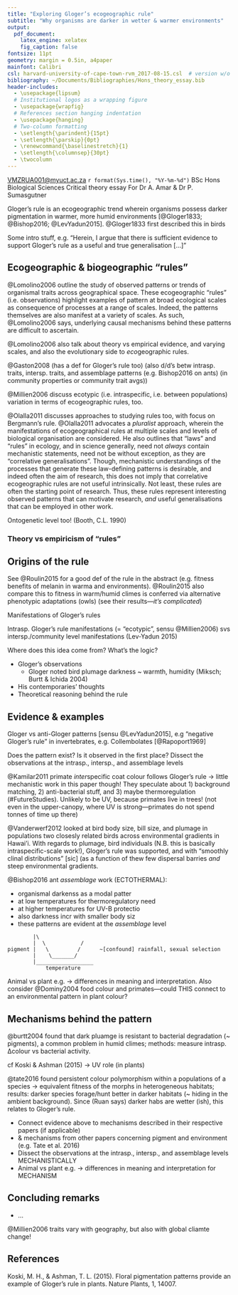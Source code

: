 ```yaml
---
title: "Exploring Gloger’s ecogeographic rule"
subtitle: "Why organisms are darker in wetter & warmer environments"
output:
  pdf_document:
    latex_engine: xelatex
    fig_caption: false
fontsize: 11pt
geometry: margin = 0.5in, a4paper
mainfont: Calibri
csl: harvard-university-of-cape-town-rvm_2017-08-15.csl  # version w/o comma in in-text citations
bibliography: ~/Documents/Bibliographies/Hons_theory_essay.bib
header-includes:
  - \usepackage{lipsum}
  # Institutional logos as a wrapping figure
  - \usepackage{wrapfig}
  # References section hanging indentation
  - \usepackage{hanging}
  # Two-column formatting
  - \setlength{\parindent}{15pt}
  - \setlength{\parskip}{0pt}
  - \renewcommand{\baselinestretch}{1}
  - \setlength{\columnsep}{30pt}
  - \twocolumn
---
```


\begin{wrapfigure}{l}{15pt}  % this figure will be at the left
    \par \includegraphics[width=1.25cm, height=1.25cm]{uct logo copy.png}
    \par \includegraphics[width=1.25cm, height=1.25cm]{bio sci logo crop.png}
\end{wrapfigure}

\par \noindent \textbf{R. van Mazijk}
\par \noindent <VMZRUA001@myuct.ac.za>
\par \hfill
\footnotesize
\par \noindent `r format(Sys.time(), "%Y-%m-%d")`
\par \noindent BSc Hons Biological Sciences
\par \noindent Critical theory essay
\par \noindent For Dr A. Amar & Dr P. Sumasgutner
\par \hfill

\par \noindent \hrulefill

\par \hfill

\normalsize

<!--

# Topic brief

- Gloger’s eco-geographic rule states that animals should be darker in more humid or wetter environments (Gloger 1833). Evidence has recently been presented that it also applies to plants (Koski & Ashman, 2015). In this essay, I would like to you discuss the origin of this eco-geographic rule, the empirical support for this rule and the likely mechanisms that are proposed to explain it (e.g. Burtt & Ichida, 2004; Tate et al. 2016).
- 4000 words max
- Submit via TurnItIn

# Starter readings

[ ] Gloger, C. L. 1833. Das Abändern der Vögel durch Einfluss der Klima's. Breslau, Germany: A. Schulz

[ ] Koski, M. H., & Ashman, T. L. (2015). Floral pigmentation patterns provide an example of Gloger's rule in plants. Nature Plants, 1, 14007.

[√] Burtt Jr, E. H., & Ichida, J. M. (2004). Gloger's rule, feather-degrading bacteria, and color variation among song sparrows. The Condor, 106(3), 681-686.

[√] Tate, G. J., Bishop, J. M., & Amar, A. (2016). Differential foraging success across a light level spectrum explains the maintenance and spatial structure of colour morphs in a polymorphic bird. Ecology letters, 19(6), 679-686.

("[√]" = Got PDF)

-->


<!--First ya tell 'em what you're gonna tell 'em,-->


Gloger's rule is an ecogeographic trend wherein organisms possess darker pigmentation in warmer, more humid environments [@Gloger1833; @Bishop2016; @LevYadun2015]. @Gloger1833 first described this in birds 

Some intro stuff, e.g. "Herein, I argue that there is sufficient<!--/insufficient--> evidence to support Gloger's rule as a useful and true generalisation [...]"


<!--Then ya tell 'em,-->

## Ecogeographic & biogeographic "rules"

@Lomolino2006 outline the study of observed patterns or trends of organismal traits across geographical space. These ecogeographic "rules" (i.e. observations<!--elaborate on the nature of "rules"-->) highlight examples of pattern at broad ecological scales as consequence of processes at a range of scales. Indeed, the patterns themselves are also manifest at a variety of scales<!--(namely ontogenetic, intraspecific, interspecific, and assemblage)-->. As such, @Lomolino2006 says, underlying causal mechanisms behind these patterns are difficult to ascertain.

@Lomolino2006 also talk about theory vs empirical evidence, and varying scales, and also the evolutionary side to *eco*geographic rules.

@Gaston2008 (has a def for Gloger's rule too) (also d/d's betw intrasp. traits, intersp. traits, and assemblage patterns (e.g. Bishop2016 on ants) (in community properties or community trait avgs))

@Millien2006 discuss ecotypic (i.e. intraspecific, i.e. between populations) variation in terms of ecogeographic rules, too.

@Olalla2011 discusses approaches to studying rules too, with focus on Bergmann's rule<!--ref?-->. @Olalla2011 advocates a *pluralist* approach, wherein the manifestations of ecogeographical rules at multiple scales and levels of biological organisation are considered. He also outlines that "laws" and "rules" in ecology, and in science generally, need not *always* contain mechanistic statements, need not be without exception, as they are "correlative generalisations". Though, mechanistic understandings of the processes that generate these law-defining patterns is desirable, and indeed often the aim of research, this does not imply that correlative ecogeographic rules are not useful intrinsically. Not least, these rules are often the starting point of research. Thus, these rules represent interesting observed patterns that can motivate research, *and* useful generalisations that can be employed in other work.

Ontogenetic level too! (Booth, C.L. 1990)

### Theory vs empiricism of "rules"


## Origins of the rule

See @Roulin2015 for a good def of the rule in the abstract (e.g. fitness benefits of melanin in warma and environments). @Roulin2015 also compare this to fitness in warm/humid climes is conferred via alternative phenotypic adaptations (owls) (see their results---*it's complicated*)

Manifestations of Gloger's rules

Intrasp. Gloger's rule manifestations (= "ecotypic", sensu @Millien2006) svs intersp./community level manifestations (Lev-Yadun 2015)


Where does this idea come from? What's the logic?

- Gloger's observations
    - Gloger noted bird plumage darkness ~ warmth, humidity (Miksch; Burtt & Ichida 2004)
- His contemporaries' thoughts
- Theoretical reasoning behind the rule


## Evidence & examples

<!--Is the rule founded in empirical observation? How ubiquitous is it?-->

Gloger vs anti-Gloger patterns [sensu @LevYadun2015], e.g "negative Gloger's rule" in invertebrates, e.g. Collembolates [@Rapoport1969]

Does the pattern exist? Is it observed in the first place? Dissect the observations at the intrasp., intersp., and assemblage levels

@Kamilar2011 primate *inter*specific coat colour follows Gloger's rule -> little mechanistic work in this paper though! They speculate about 1) background matching, 2) anti-bacterial stuff, and 3) maybe thermoregulation (#FutureStudies). Unlikely to be UV, because primates live in trees! (not even in the upper-canopy, where UV is strong---primates do not spend tonnes of time up there)

@Vanderwerf2012 looked at bird body size, bill size, and plumage in populations two closesly related birds across environmental gradients in Hawai'i. With regards to plumage, bird individuals (N.B. this is basically intraspecific-scale work!), Gloger's rule was supported, and with "smoothly clinal distributions" [sic] (as a function of thew few dispersal barries *and* steep environmental gradients.

@Bishop2016 ant *assemblage* work (ECTOTHERMAL):

- organismal darkenss as a modal patter
- at low temperatures for thermoregulatory need
- at higher temperatures for UV-B protectio
- also darkness incr with smaller body siz
- these patterns are evident at the *assemblage* level
 
```
        |\              
        |  \           /
pigment |   \         /      ~[confound] rainfall, sexual selection
        |    \_______/
        |__________________
            temperature
```
   
Animal vs plant e.g. -> differences in meaning and interpretation. Also consider @Dominy2004 food colour and primates---could THIS connect to an environmental pattern in plant colour?


## Mechanisms behind the pattern

<!--What could be causing this pattern, and why? Does it depend on the organism?-->

@burtt2004 found that dark pluamge is resistant to bacterial degradation (~ pigments), a common problem in humid climes; methods: measure intrasp. ∆colour vs bacterial activity.

cf Koski & Ashman (2015) -> UV role (in plants)

@tate2016 found persistent colour polymorphism within a populations of a species -> equivalent fitness of the morphs in heterogeneous habitats; results: darker species forage/hunt better in darker habitats (~ hiding in the ambient background). Since (Ruan says) darker habs are wetter (ish), this relates to Gloger's rule.

- Connect evidence above to mechanisms described in their respective papers (if applicable)
- & mechanisms from other papers concerning pigment and environment (e.g. Tate et al. 2016)
- Dissect the observations at the intrasp., intersp., and assemblage levels MECHANISTICALLY
- Animal vs plant e.g. -> differences in meaning and interpretation for MECHANISM


## Concluding remarks

<!--And then ya tell 'em what ya told 'em-->

- ...

@Millien2006 traits vary with geography, but also with global cliamte change!

\hfill

\noindent \hrulefill

## \small References
\footnotesize \hangparas{15pt}{1}

Koski, M. H., & Ashman, T. L. (2015). Floral pigmentation patterns provide an example of Gloger's rule in plants. Nature Plants, 1, 14007.<!--get proper ref-->
